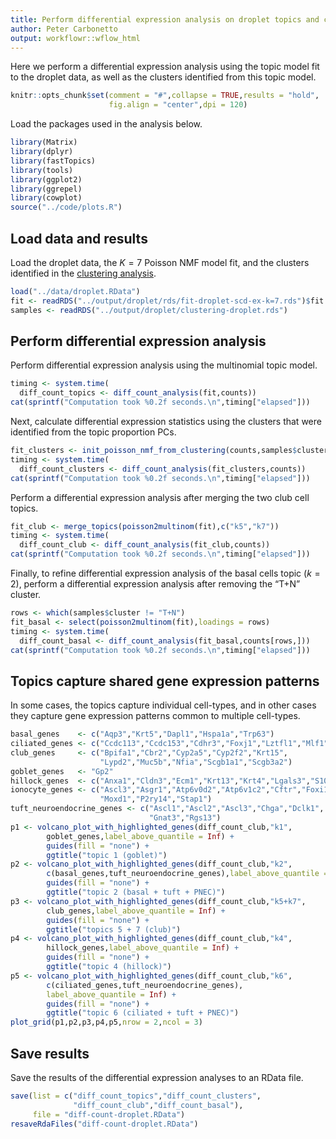```yaml
---
title: Perform differential expression analysis on droplet topics and clusters
author: Peter Carbonetto
output: workflowr::wflow_html
---
```


Here we perform a differential expression analysis using the topic
model fit to the droplet data, as well as the clusters identified from
this topic model.

```r
knitr::opts_chunk$set(comment = "#",collapse = TRUE,results = "hold",
                      fig.align = "center",dpi = 120)
```

Load the packages used in the analysis below.

```r
library(Matrix)
library(dplyr)
library(fastTopics)
library(tools)
library(ggplot2)
library(ggrepel)
library(cowplot)
source("../code/plots.R")
```

Load data and results
---------------------

Load the droplet data, the $K = 7$ Poisson NMF model fit, and the
clusters identified in the [clustering analysis](clusters_droplet.html).

```r
load("../data/droplet.RData")
fit <- readRDS("../output/droplet/rds/fit-droplet-scd-ex-k=7.rds")$fit
samples <- readRDS("../output/droplet/clustering-droplet.rds")
```

Perform differential expression analysis
----------------------------------------

Perform differential expression analysis using the multinomial topic
model.

```r
timing <- system.time(
  diff_count_topics <- diff_count_analysis(fit,counts))
cat(sprintf("Computation took %0.2f seconds.\n",timing["elapsed"]))
```

Next, calculate differential expression statistics using the clusters
that were identified from the topic proportion PCs.

```r
fit_clusters <- init_poisson_nmf_from_clustering(counts,samples$cluster)
timing <- system.time(
  diff_count_clusters <- diff_count_analysis(fit_clusters,counts))
cat(sprintf("Computation took %0.2f seconds.\n",timing["elapsed"]))
```

Perform a differential expression analysis after merging the two club
cell topics.

```r
fit_club <- merge_topics(poisson2multinom(fit),c("k5","k7"))
timing <- system.time(
  diff_count_club <- diff_count_analysis(fit_club,counts))
cat(sprintf("Computation took %0.2f seconds.\n",timing["elapsed"]))
```

Finally, to refine differential expression analysis of the basal cells
topic ($k = 2$), perform a differential expression analysis after
removing the "T+N" cluster.

```r
rows <- which(samples$cluster != "T+N")
fit_basal <- select(poisson2multinom(fit),loadings = rows)
timing <- system.time(
  diff_count_basal <- diff_count_analysis(fit_basal,counts[rows,]))
cat(sprintf("Computation took %0.2f seconds.\n",timing["elapsed"]))
```

Topics capture shared gene expression patterns
----------------------------------------------

In some cases, the topics capture individual cell-types, and in other
cases they capture gene expression patterns common to multiple
cell-types.

```r
basal_genes    <- c("Aqp3","Krt5","Dapl1","Hspa1a","Trp63")
ciliated_genes <- c("Ccdc113","Ccdc153","Cdhr3","Foxj1","Lztfl1","Mlf1")
club_genes     <- c("Bpifa1","Cbr2","Cyp2a5","Cyp2f2","Krt15",
                    "Lypd2","Muc5b","Nfia","Scgb1a1","Scgb3a2")
goblet_genes   <- "Gp2"
hillock_genes  <- c("Anxa1","Cldn3","Ecm1","Krt13","Krt4","Lgals3","S100a11")
ionocyte_genes <- c("Ascl3","Asgr1","Atp6v0d2","Atp6v1c2","Cftr","Foxi1",
                    "Moxd1","P2ry14","Stap1")
tuft_neuroendocrine_genes <- c("Ascl1","Ascl2","Ascl3","Chga","Dclk1",
                               "Gnat3","Rgs13")
p1 <- volcano_plot_with_highlighted_genes(diff_count_club,"k1",
        goblet_genes,label_above_quantile = Inf) +
		guides(fill = "none") +
		ggtitle("topic 1 (goblet)")
p2 <- volcano_plot_with_highlighted_genes(diff_count_club,"k2",
        c(basal_genes,tuft_neuroendocrine_genes),label_above_quantile = Inf) +
		guides(fill = "none") +
		ggtitle("topic 2 (basal + tuft + PNEC)")
p3 <- volcano_plot_with_highlighted_genes(diff_count_club,"k5+k7",
        club_genes,label_above_quantile = Inf) +
		guides(fill = "none") +
		ggtitle("topics 5 + 7 (club)")
p4 <- volcano_plot_with_highlighted_genes(diff_count_club,"k4",
        hillock_genes,label_above_quantile = Inf) +
		guides(fill = "none") +
		ggtitle("topic 4 (hillock)")
p5 <- volcano_plot_with_highlighted_genes(diff_count_club,"k6",
        c(ciliated_genes,tuft_neuroendocrine_genes),
        label_above_quantile = Inf) +
		guides(fill = "none") +
		ggtitle("topic 6 (ciliated + tuft + PNEC)")
plot_grid(p1,p2,p3,p4,p5,nrow = 2,ncol = 3)
```

Save results
------------

Save the results of the differential expression analyses to an RData
file.

```r
save(list = c("diff_count_topics","diff_count_clusters",
              "diff_count_club","diff_count_basal"),
     file = "diff-count-droplet.RData")
resaveRdaFiles("diff-count-droplet.RData")
```

